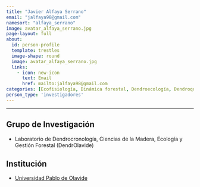 ```yaml
---
title: "Javier Alfaya Serrano"
email: "jalfaya98@gmail.com"  
namesort: "alfaya_serrano"
image: avatar_alfaya_serrano.jpg
page-layout: full
about: 
  id: person-profile
  template: trestles
  image-shape: round
  image: avatar_alfaya_serrano.jpg
  links:
    - icon: new-icon
      text: Email
      href: mailto:jalfaya98@gmail.com
categories: [Ecofisiología, Dinámica forestal, Dendroecología, Dendroquímica, Modelización]
person_type: 'investigadores'
---
```

 
<hr>

:::{#person-profile}

## Grupo de Investigación
- Laboratorio de Dendrocronología, Ciencias de la Madera, Ecología y Gestión Forestal (DendrOlavide)

## Institución
- [Universidad Pablo de Olavide](https://www.upo.es/)

:::
